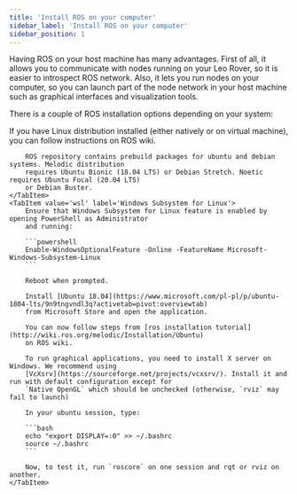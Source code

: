 ```yaml
---
title: 'Install ROS on your computer'
sidebar_label: 'Install ROS on your computer'
sidebar_position: 1
---
```



Having ROS on your host machine has many advantages. First of all, it allows you
to communicate with nodes running on your Leo Rover, so it is easier to
introspect ROS network. Also, it lets you run nodes on your computer, so you can
launch part of the node network in your host machine such as graphical
interfaces and visualization tools.

There is a couple of ROS installation options depending on your system:

<Tabs>
    <TabItem value='linux' label='Linux Installation'>
        If you have Linux distribution installed (either natively or on virtual machine), you can
        follow instructions on ROS wiki.

        ROS repository contains prebuild packages for ubuntu and debian systems. Melodic distribution
        requires Ubuntu Bionic (18.04 LTS) or Debian Stretch. Noetic requires Ubuntu Focal (20.04 LTS)
        or Debian Buster.
    </TabItem>
    <TabItem value='wsl' label='Windows Subsystem for Linux'>
        Ensure that Windows Subsystem for Linux feature is enabled by opening PowerShell as Administrator
        and running:

        ```powershell
        Enable-WindowsOptionalFeature -Online -FeatureName Microsoft-Windows-Subsystem-Linux
        ```

        Reboot when prompted.

        Install [Ubuntu 18.04](https://www.microsoft.com/pl-pl/p/ubuntu-1804-lts/9n9tngvndl3q?activetab=pivot:overviewtab)
        from Microsoft Store and open the application.

        You can now follow steps from [ros installation tutorial](http://wiki.ros.org/melodic/Installation/Ubuntu)
        on ROS wiki.

        To run graphical applications, you need to install X server on Windows. We recommend using
        [VcXsrv](https://sourceforge.net/projects/vcxsrv/). Install it and run with default configuration except for
        `Native OpenGL` which should be unchecked (otherwise, `rviz` may fail to launch)

        In your ubuntu session, type:

        ```bash
        echo "export DISPLAY=:0" >> ~/.bashrc
        source ~/.bashrc
        ```

        Now, to test it, run `roscore` on one session and rqt or rviz on another.
    </TabItem>

</Tabs>
